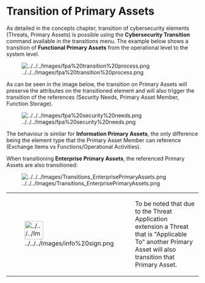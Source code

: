 <!--
  Copyright (c) 2021 THALES GLOBAL SERVICES.
  This program and the accompanying materials are made available under the
  terms of the Eclipse Public License 2.0 which is available at
  http://www.eclipse.org/legal/epl-2.0
  SPDX-License-Identifier: EPL-2.0

  Contributors:
       Thales - initial API and implementation
-->
= Transition of Primary Assets =


As detailed in the concepts chapter, transition of cybersecurity elements (Threats, Primary Assets) is possible using the '''Cybersecurity Transition''' command available in the transitions menu. The example below shows a transition of '''Functional Primary Assets''' from the operational level to the system level.


[[Image:../../../Images/fpa%20transition%20process.png]]


As can be seen in the image below, the transition on Primary Assets will preserve the attributes on the transitioned element and will also trigger the transition of the references (Security Needs, Primary Asset Member, Function Storage).


[[Image:../../../Images/fpa%20security%20needs.png]]

The behaviour is similar for '''Information Primary Assets''', the only difference being the element type that the Primary Asset Member can reference (Exchange Items vs Functions/Operational Activities).

When transitioning '''Enterprise Primary Assets''', the referenced Primary Assets are also transitioned:

[[Image:../../../Images/Transitions_EnterprisePrimaryAssets.png]]



{| border="1"
|-
| 
[[Image:../../../Images/info%20sign.png|48x48px]]


| 
To be noted that due to the Threat Application extension a Threat that is "Applicable To" another Primary Asset will also transition that Primary Asset.

|}


